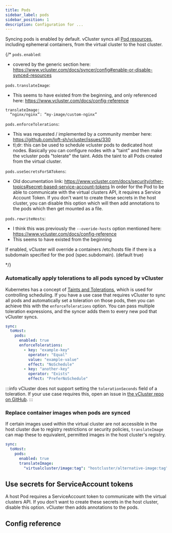 ```yaml
---
title: Pods
sidebar_label: pods
sidebar_position: 1
description: Configuration for ...
---
```



Syncing pods is enabled by default. vCluster syncs all [Pod resources](https://kubernetes.io/docs/concepts/workloads/pods/), including ephemeral containers, from the virtual cluster to the host cluster.

{/*
`pods.enabled`:
- covered by the generic section here: https://www.vcluster.com/docs/syncer/config#enable-or-disable-synced-resources

`pods.translateImage`:
- This seems to have existed from the beginning, and only referenced here: https://www.vcluster.com/docs/config-reference

```
translateImage:
  “nginx/nginx”: “my-image/custom-nginx”
```

`pods.enforceTolerations`:
- This was requested / implemented by a community member here: https://github.com/loft-sh/vcluster/issues/330
- tl;dr: this can be used to schedule vcluster pods to dedicated host nodes. Basically you can configure nodes with a "taint" and then make the vcluster pods "tolerate" the taint. Adds the taint to all Pods created from the virtual cluster.



`pods.useSecretsForSATokens`:
- Old documentation link: https://www.vcluster.com/docs/security/other-topics#secret-based-service-account-tokens
In order for the Pod to be able to communicate with the virtual clusters API, it requires a Service Account Token. 
If you don't want to create these secrets in the host cluster, you can disable this option which will then add annotations to the pods which then get mounted as a file.

`pods.rewriteHosts`:
- I think this was previously the `--overide-hosts` option mentioned here: https://www.vcluster.com/docs/config-reference
- This seems to have existed from the beginning

If enabled, vCluster will override a containers /etc/hosts file if there is a subdomain specified for the pod (spec.subdomain). (default true)

*/}

### Automatically apply tolerations to all pods synced by vCluster 

Kubernetes has a concept of [Taints and Tolerations](https://kubernetes.io/docs/concepts/scheduling-eviction/taint-and-toleration/), which is used for controlling scheduling. 
If you have a use case that requires vCluster to sync all pods and automatically set a toleration on those pods, then you can achieve this with the `enforceTolerations` option. You can pass multiple toleration expressions, and  the syncer adds them to every new pod that vCluster syncs.

```YAML
sync:
  toHost:
    pods:
      enabled: true
      enforceTolerations:
        - key: "example-key"
          operator: "Equal"
          value: "example-value"
          effect: "NoSchedule"
        - key: "another-key"
          operator: "Exists"
          effect: "PreferNoSchedule"
```

:::info
vCluster does not support setting the `tolerationSeconds` field of a toleration. If your use case requires this, open an issue in [the vCluster repo on GitHub](https://github.com/loft-sh/vcluster/issues).
::: 

### Replace container images when pods are synced

If certain images used within the virtual cluster are not accessible in the host cluster due to registry restrictions or security policies, `translateImage` can map these to equivalent, permitted images in the host cluster's registry.

```YAML
sync:
  toHost:
    pods:
      enabled: true
      translateImage: 
        "virtualcluster/image:tag": "hostcluster/alternative-image:tag"
```

## Use secrets for ServiceAccount tokens

A host Pod requires a ServiceAccount token to communicate with the virtual clusters API. If you don't want to create these secrets in the host cluster, disable this option. vCluster then adds annotations to the pods.

## Config reference

<SyncPods/>

